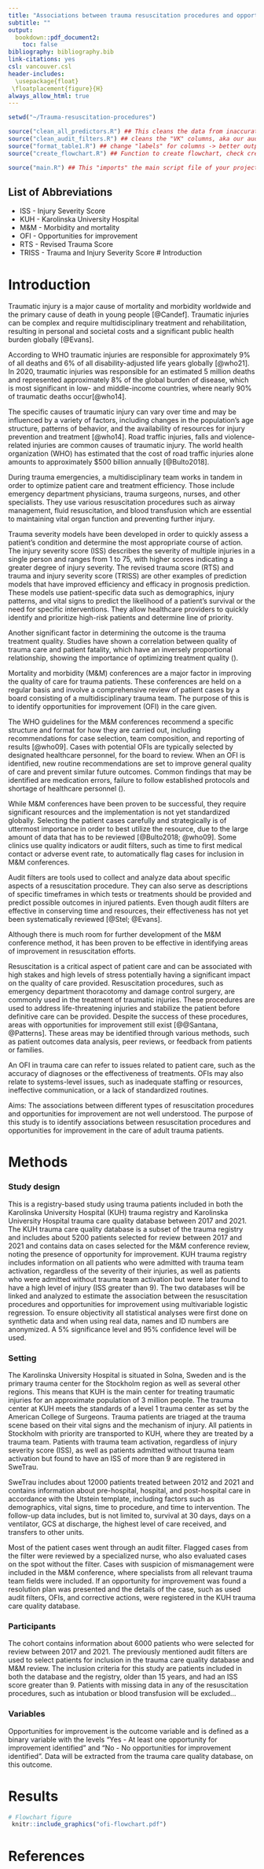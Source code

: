 ```yaml
---
title: "Associations between trauma resuscitation procedures and opportunities for improvement in adult patients with severe trauma"
subtitle: ""
output:
  bookdown::pdf_document2:
    toc: false
bibliography: bibliography.bib
link-citations: yes
csl: vancouver.csl
header-includes:
  \usepackage{float}
 \floatplacement{figure}{H}
always_allow_html: true
---
```



```r
setwd("~/Trauma-resuscitation-procedures")

source("clean_all_predictors.R") ## This cleans the data from inaccurate values
source("clean_audit_filters.R") ## cleans the "VK" columns, aka our audit filters.
source("format_table1.R") ## change "labels" for columns -> better outputs in tables
source("create_flowchart.R") ## Function to create flowchart, check create_flowchart.R for details and customization.

source("main.R") ## This "imports" the main script file of your project and run any code in it

```

## List of Abbreviations
* ISS - Injury Severity Score
* KUH - Karolinska University Hospital
* M&M - Morbidity and mortality
* OFI - Opportunities for improvement
* RTS - Revised Trauma Score
* TRISS - Trauma and Injury Severity Score
# Introduction

# Introduction
Traumatic injury <!-- Use just trauma, and consider defining it as "The clinical entity composed of physical injury and the body's associated response"-->is a major cause of mortality and morbidity worldwide and the primary cause of death in young people [@Candef]. Traumatic injuries can be complex and require multidisciplinary treatment and rehabilitation, resulting in personal and societal costs and a significant public health burden globally [@Evans]. 

According to WHO traumatic injuries are responsible for approximately 9% of all deaths and 6% of all disability-adjusted life years globally [@who21]. In 2020, traumatic injuries was responsible for an estimated 5 million deaths <!-- I was under the impression that the latest figure was 4.5 millions, but maybe I'm wrong? Is this from the latest global burden of disease study?-->  and represented approximately 8% of the global burden of disease, which is most significant in low- and middle-income countries, where nearly 90% of traumatic deaths occur[@who14]. 

The specific causes of traumatic injury can vary over time and may be influenced by a variety of factors, including changes in the population's age structure, patterns of behavior, and the availability of resources for injury prevention and treatment [@who14]. Road traffic injuries, falls and violence-related injuries are common causes of traumatic injury. The world health organization (WHO) has estimated that the cost of road traffic injuries alone amounts to approximately $500 billion annually [@Bulto2018]. 

During trauma emergencies, a multidisciplinary team works in tandem in order to optimize patient care and treatment efficiency. Those include emergency department physicians, trauma surgeons, nurses, and other specialists.<!--In an ideal case, this is true. But team structure and availability change drastically between settings. I would not be so specific about this. Instead expand on the next section: Trauma require a broad array of interventions. Gooed examples of resuscitations proceedures but also mention operative and interventional pathways --> They use various resuscitation procedures such as airway management, fluid resuscitation, and blood transfusion which are essential to maintaining vital organ function and preventing further injury. 

<!-- I understand that this is a draft, but I don't think that this is the right place to talk about injury severity scores or models. If you need to have more text then sure, but otherwise I would move on to care quality -->
Trauma severity models  have been developed in order to quickly assess a patient's condition and determine the most appropriate course of action. 
The injury severity score (ISS) describes the severity of multiple injuries in a single person and ranges from 1 to 75, with higher scores indicating a greater degree of injury severity. The revised trauma score (RTS) and trauma and injury severity score (TRISS) are other examples of prediction models that have improved efficiency and efficacy in prognosis prediction. These models use patient-specific data such as demographics, injury patterns, and vital signs to predict the likelihood of a patient's survival or the need for specific interventions. They allow healthcare providers to quickly identify and prioritize high-risk patients and determine line of priority.

Another significant factor in determining the outcome is the trauma treatment quality. Studies have shown a correlation between quality of trauma care and patient fatality, which have an inversely proportional relationship, showing the importance of optimizing treatment quality (). <!--True! Expand on this: trauma systems? -->

Mortality and morbidity (M&M) conferences are a major factor in improving the quality of care for trauma patients. These conferences are held on a regular basis and involve a comprehensive review of patient cases by a board consisting of a multidisciplinary trauma team. The purpose of this is to identify opportunities for improvement (OFI) in the care given.

The WHO guidelines for the M&M conferences recommend a specific structure and format for how they are carried out, including recommendations for case selection, team composition, and reporting of results [@who09].
Cases with potential OFIs are typically selected by designated healthcare personnel, for the board to review. When an OFI is identified, new routine recommendations are set to improve general quality of care and prevent similar future outcomes. Common findings that may be identified are medication errors, failure to follow established protocols and shortage of healthcare personnel ().<!--True, but alos inital care and interventions: "Typically, OFIs identified often relate to initial care [@Vioque2014], specifically airway management, fluid resuscitation, hemorrhage control, and chest injury management [@Sanddal2011; @Roy2017; @OReilly2013]." 
 doi          = {10.1186/s12913-017-2085-7}
 doi          = {10.1097/TA.0b013e3181fec9ba}
 doi          = {10.1016/j.amjsurg.2014.02.006}
-->

While M&M conferences have been proven to be successful, they require significant resources and the implementation is not yet standardized globally. Selecting the patient cases carefully and strategically is of uttermost importance in order to best utilize the resource, due to the large amount of data that has to be reviewed [@Bulto2018; @who09]. Some clinics use quality indicators or audit filters, such as time to first medical contact or adverse event rate, to automatically flag cases for inclusion in M&M conferences. 

Audit filters are tools used to collect and analyze data about specific aspects of a resuscitation procedure. They can also serve as descriptions of specific timeframes in which tests or treatments should be provided and predict possible outcomes in injured patients. Even though audit filters are effective in conserving time and resources, their effectiveness has not yet been systematically reviewed [@Stel; @Evans]. 

Although there is much room for further development of the M&M conference method, it has been proven to be effective in identifying areas of improvement in resuscitation efforts.


Resuscitation is a critical aspect of patient care and can be associated with high stakes and high levels of stress potentially having a significant impact on the quality of care provided.
Resuscitation procedures, such as emergency department thoracotomy and damage control surgery, are commonly used in the treatment of traumatic injuries. These procedures are used to address life-threatening injuries and stabilize the patient before definitive care can be provided. Despite the success of these procedures, areas with opportunities for improvement still exist [@@Santana, @Patterns].
These areas may be identified through various methods, such as patient outcomes data analysis, peer reviews, or feedback from patients or families. 

<!-- Describe OFI earlier, perhaps where you introduce M&M-->
An OFI in trauma care can refer to issues related to patient care, such as the accuracy of diagnoses or the effectiveness of treatments. OFIs may also relate to systems-level issues, such as inadequate staffing or resources, ineffective communication, or a lack of standardized routines. 

Aims:
The associations between different types of resuscitation procedures and opportunities for improvement are not well understood. The purpose of this study is to identify associations between resuscitation procedures and opportunities for improvement in the care of adult trauma patients.
<!-- Good! Note that the selection of cases for M&M is not super relevant to your study. Instead you can focus on describing OFI and how they are assigned, what we know about the most common causes of OFI but how we don't know how specific procedures relate to the probability of OFI-->


# Methods
### Study design
<!-- I suggest that you use first person direct voice: "We conducted a ..."-->This is a registry-based study using trauma patients included in both the Karolinska University Hospital (KUH) trauma registry and Karolinska University Hospital trauma care quality database between 2017 and 2021. <!-- You can write that the trauma registry is part of SweTrau. JA: I would suggest reports to the Swedish trauma registry-->
The KUH trauma care quality database is a subset of the trauma registry and includes about 5200 patients selected for review between 2017 and 2021 and contains data on cases selected for the M&M conference review, noting the presence of opportunity for improvement. 
KUH trauma registry includes information on all patients who were admitted with trauma team activation, regardless of the severity of their injuries, as well as patients who were admitted without trauma team activation but were later found to have a high level of injury (ISS greater than 9). 
The two databases will be linked and analyzed to estimate the association between the resuscitation procedures and opportunities for improvement using multivariable logistic regression. To ensure objectivity all statistical analyses were first done on synthetic data and when using real data, names and ID numbers are anonymized. A 5% significance level and 95% confidence level will be used.

### Setting
The Karolinska University Hospital is situated in Solna, Sweden and is the primary trauma center for the Stockholm region as well as several other regions. This means that KUH is the main center for treating traumatic injuries for an approximate population of 3 million people. The trauma center at KUH meets the standards of a level 1 trauma center as set by the American College of Surgeons.
Trauma patients are triaged at the trauma scene based on their vital signs and the mechanism of injury. All patients in Stockholm with priority are transported to KUH, where they are treated by a trauma team. Patients with trauma team activation, regardless of injury severity score (ISS), as well as patients admitted without trauma team activation but found to have an ISS of more than 9 are registered in SweTrau. 

SweTrau<!--Note the difference between KUH trauma registry and swetrau. You work with KUHTR, which repports to SWETRAU but is not the same. In Setting, you should be explaining KUHTR primerely  --> includes about 12000 patients treated between 2012 and 2021 and contains information about pre-hospital, hospital, and post-hospital care in accordance with the Utstein template, including factors such as demographics, vital signs, time to procedure, and time to intervention. The follow-up data includes, but is not limited to, survival at 30 days, days on a ventilator, GCS at discharge, the highest level of care received, and transfers to other units.<!-- So the trauma registry at KUH and SweTrau are not the same thing. The local trauma registry is part of SweTrau and uses the same eligibility criteria. I suspect that you're talking about the local trauma registry in this paragraph, at least in the fist sentence-->

Most of the patient cases went through an audit filter. Flagged cases from the filter were reviewed by a specialized nurse, who also evaluated cases on the spot without the filter. Cases with suspicion of mismanagement were included in the M&M conference, where specialists from all relevant trauma team fields were included. If an opportunity for improvement was found a resolution plan was presented and the details of the case, such as used audit filters, OFIs, and corrective actions, were registered in the KUH trauma care quality database.<!-- The exact procedure is not really relevant to your study. You need to explain how OFI were decided on, but it's enough to state that these were assigned by the M&M--> <!--Exactely, "The presence of OFIs is a consensus decision from the conference". -->

### Participants
The cohort contains information about 6000 patients who were selected for review between 2017 and 2021. The previously mentioned audit filters are used to select patients for inclusion in the trauma care quality database and M&M review. The inclusion criteria for this study are patients included in both the database and the registry, older than 15 years, and had an ISS score greater than 9. 
Patients with missing data in any of the resuscitation procedures, such as intubation or blood transfusion will be excluded… <!-- You dont need to specify number of patients included at this stage, that is the first part of the results.  -->

### Variables
Opportunities for improvement is the outcome variable and is defined as a binary variable with the levels "Yes - At least one opportunity for improvement identified" and "No - No opportunities for improvement identified". Data will be extracted from the trauma care quality database, on this outcome.

# Results
<!--I just wanted to show how to get the flowchart, see the create_flowchart.R file for details and if you might want to change anything. Note that the numbers are off because of scrambled data -->
```r
# Flowchart figure
 knitr::include_graphics("ofi-flowchart.pdf")
```
# References
